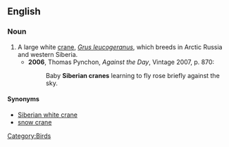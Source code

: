 ==English==
{{wikipedia}}
===Noun===
{{en-noun|sg=[[Siberian]] [[crane]]}}

# A large white [[crane]], ''[[Grus leucogeranus]]'', which breeds in Arctic Russia and western Siberia.
#*'''2006''', Thomas Pynchon, ''Against the Day'', Vintage 2007, p. 870:
#*:Baby '''Siberian cranes''' learning to fly rose briefly against the sky.

====Synonyms====
*[[Siberian white crane]]
*[[snow crane]]

[[Category:Birds]]